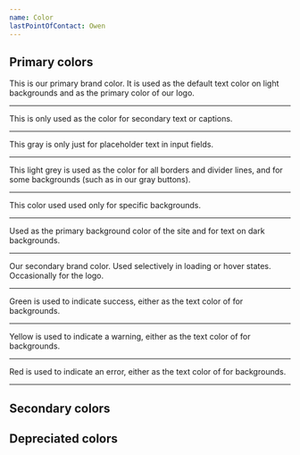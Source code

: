 ```yaml
---
name: Color
lastPointOfContact: Owen
---
```

## Primary colors



<ColorComponent color="black100" />

This is our primary brand color. It is used as the default text color on light backgrounds and as the primary color of our logo. 

- - -

<ColorComponent color="black60" />

This is only used as the color for secondary text or captions.  

- - -

<ColorComponent color="black30" />

This gray is only just for placeholder text in input fields. 

- - -

<ColorComponent color="black10" />

This light grey is used as the color for all borders and divider lines, and for some backgrounds (such as in our gray buttons).

- - -

<ColorComponent color="black5" />

This color used used only for specific backgrounds. 

- - -

<ColorComponent color="white100" />

Used as the primary background color of the site and for text on dark backgrounds.

- - -

<ColorComponent color="purple100" />

Our secondary brand color. Used selectively in loading or hover states. Occasionally for the logo. 

- - -

<ColorComponent color="green100" />

Green is used to indicate success, either as the text color of for backgrounds.

- - -

<ColorComponent color="yellow100" />

Yellow is used to indicate a warning, either as the text color of for backgrounds.

- - -

<ColorComponent color="red100" />

Red is used to indicate an error, either as the text color of for backgrounds.

- - -



## Secondary colors



## Depreciated colors
